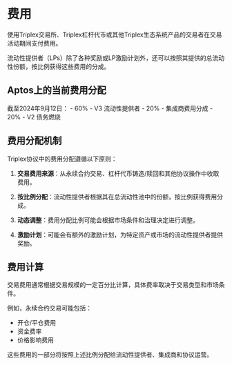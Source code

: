 
# 费用

使用Triplex交易所、Triplex杠杆代币或其他Triplex生态系统产品的交易者在交易活动期间支付费用。

流动性提供者（LPs）除了各种奖励或LP激励计划外，还可以按照其提供的总流动性份额，按比例获得这些费用的分成。

## Aptos上的当前费用分配

<Callout type="info">
  截至2024年9月12日：
  - 60% - V3 流动性提供者
  - 20% - 集成商费用分成
  - 20% - V2 债务燃烧
</Callout>

## 费用分配机制

Triplex协议中的费用分配遵循以下原则：

1. **交易费用来源**：从永续合约交易、杠杆代币铸造/赎回和其他协议操作中收取费用。

2. **按比例分配**：流动性提供者根据其在总流动性池中的份额，按比例获得费用分成。

3. **动态调整**：费用分配比例可能会根据市场条件和治理决定进行调整。

4. **激励计划**：可能会有额外的激励计划，为特定资产或市场的流动性提供者提供奖励。

## 费用计算

交易费用通常根据交易规模的一定百分比计算，具体费率取决于交易类型和市场条件。

例如，永续合约交易可能包括：
- 开仓/平仓费用
- 资金费率
- 价格影响费用

这些费用的一部分将按照上述比例分配给流动性提供者、集成商和协议运营。 